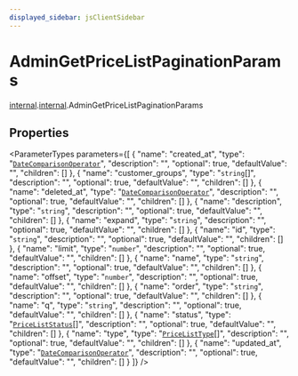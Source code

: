 ```yaml
---
displayed_sidebar: jsClientSidebar
---
```



# AdminGetPriceListPaginationParams

[internal](../../admin_discounts/modules/admin_discounts.internal.mdx).[internal](../modules/admin_discounts.internal.internal.mdx).AdminGetPriceListPaginationParams

## Properties

<ParameterTypes parameters={[
  {
    "name": "created_at",
    "type": "[`DateComparisonOperator`](admin_batch_jobs.internal.DateComparisonOperator.mdx)",
    "description": "",
    "optional": true,
    "defaultValue": "",
    "children": []
  },
  {
    "name": "customer_groups",
    "type": "`string`[]",
    "description": "",
    "optional": true,
    "defaultValue": "",
    "children": []
  },
  {
    "name": "deleted_at",
    "type": "[`DateComparisonOperator`](admin_batch_jobs.internal.DateComparisonOperator.mdx)",
    "description": "",
    "optional": true,
    "defaultValue": "",
    "children": []
  },
  {
    "name": "description",
    "type": "`string`",
    "description": "",
    "optional": true,
    "defaultValue": "",
    "children": []
  },
  {
    "name": "expand",
    "type": "`string`",
    "description": "",
    "optional": true,
    "defaultValue": "",
    "children": []
  },
  {
    "name": "id",
    "type": "`string`",
    "description": "",
    "optional": true,
    "defaultValue": "",
    "children": []
  },
  {
    "name": "limit",
    "type": "`number`",
    "description": "",
    "optional": true,
    "defaultValue": "",
    "children": []
  },
  {
    "name": "name",
    "type": "`string`",
    "description": "",
    "optional": true,
    "defaultValue": "",
    "children": []
  },
  {
    "name": "offset",
    "type": "`number`",
    "description": "",
    "optional": true,
    "defaultValue": "",
    "children": []
  },
  {
    "name": "order",
    "type": "`string`",
    "description": "",
    "optional": true,
    "defaultValue": "",
    "children": []
  },
  {
    "name": "q",
    "type": "`string`",
    "description": "",
    "optional": true,
    "defaultValue": "",
    "children": []
  },
  {
    "name": "status",
    "type": "[`PriceListStatus`](../enums/admin_collections.internal.PriceListStatus.mdx)[]",
    "description": "",
    "optional": true,
    "defaultValue": "",
    "children": []
  },
  {
    "name": "type",
    "type": "[`PriceListType`](../enums/admin_collections.internal.PriceListType.mdx)[]",
    "description": "",
    "optional": true,
    "defaultValue": "",
    "children": []
  },
  {
    "name": "updated_at",
    "type": "[`DateComparisonOperator`](admin_batch_jobs.internal.DateComparisonOperator.mdx)",
    "description": "",
    "optional": true,
    "defaultValue": "",
    "children": []
  }
]} />
